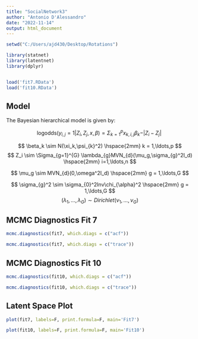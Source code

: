 ---
title: "SocialNetwork3"
author: "Antonio D'Alessandro"
date: "2022-11-14"
output: html_document
---

```{r setup, include=FALSE, warning=F}

setwd("C:/Users/ajd430/Desktop/Rotations")

library(statnet)
library(latentnet)
library(dplyr)


load('fit7.RData')
load('fit10.RData')


```




## Model 

The Bayesian hierarchical model is given by:

$$ 
\text{logodds}(y_{i,j}=1 | Z_i, Z_j, x, \beta) = \Sigma_{k=1}^{p} x_{k,i,j}\beta_{k} - |Z_i - Z_j| \
$$

$$
\beta_k \sim N(\xi_k,\psi_{k}^2) \hspace{2mm} k = 1,\ldots,p
$$
$$
Z_i \sim \Sigma_{g=1}^{G} \lambda_{g}MVN_{d}(\mu_g,\sigma_{g}^2I_d) \hspace{2mm} i=1,\ldots,n
$$

$$
\mu_g \sim MVN_{d}(0,\omega^2I_d) \hspace{2mm} g = 1,\ldots,G
$$

$$
\sigma_{g}^2 \sim \sigma_{0}^2Inv\chi_{\alpha}^2 \hspace{2mm} g = 1,\ldots,G
$$
$$
(\lambda_1,\ldots,\lambda_{G}) \sim Dirichlet(\nu_1,\ldots,\nu_G)
$$



## MCMC Diagnostics Fit 7
```{r}
mcmc.diagnostics(fit7, which.diags = c("acf"))
```

```{r}
mcmc.diagnostics(fit7, which.diags = c("trace"))
```

## MCMC Diagnostics Fit 10
```{r}
mcmc.diagnostics(fit10, which.diags = c("acf"))
```

```{r}
mcmc.diagnostics(fit10, which.diags = c("trace"))
```



## Latent Space Plot

```{r, warning=F}

plot(fit7, labels=F, print.formula=F, main='Fit7')

```


```{r, warning=F}

plot(fit10, labels=F, print.formula=F, main='Fit10')


```


```{r}


```


